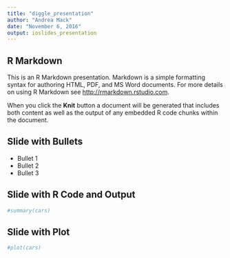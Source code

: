 ```yaml
---
title: "diggle_presentation"
author: "Andrea Mack"
date: "November 6, 2016"
output: ioslides_presentation
---
```


## R Markdown

This is an R Markdown presentation. Markdown is a simple formatting syntax for authoring HTML, PDF, and MS Word documents. For more details on using R Markdown see <http://rmarkdown.rstudio.com>.

When you click the **Knit** button a document will be generated that includes both content as well as the output of any embedded R code chunks within the document.

## Slide with Bullets

- Bullet 1
- Bullet 2
- Bullet 3

## Slide with R Code and Output

```r
#summary(cars)
```

## Slide with Plot

```r
#plot(cars)
```

